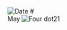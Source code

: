 
<RunningHead />
<Image src="/title-imprint.png" height={50} width={50} alt="Date" className="title-imprint"/>
# <div id="date">May <Image className="four-dot" src="/four-dot.png" height={15} width={15} alt="Four dot" />21</div>
